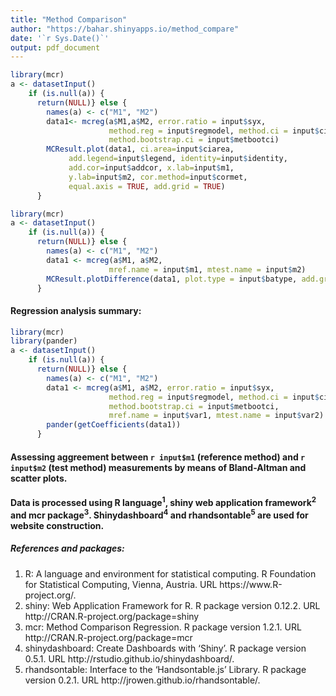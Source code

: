 ```yaml
---
title: "Method Comparison"
author: "https://bahar.shinyapps.io/method_compare"
date: '`r Sys.Date()`'
output: pdf_document
---
```


```r
library(mcr)
a <- datasetInput()
    if (is.null(a)) {
      return(NULL)} else {
        names(a) <- c("M1", "M2")
        data1<- mcreg(a$M1,a$M2, error.ratio = input$syx, 
                      method.reg = input$regmodel, method.ci = input$cimethod,
                      method.bootstrap.ci = input$metbootci)
        MCResult.plot(data1, ci.area=input$ciarea, 
             add.legend=input$legend, identity=input$identity,
             add.cor=input$addcor, x.lab=input$m1,
             y.lab=input$m2, cor.method=input$cormet, 
             equal.axis = TRUE, add.grid = TRUE)
      }
```

```r
library(mcr)
a <- datasetInput()
    if (is.null(a)) {
      return(NULL)} else {
        names(a) <- c("M1", "M2")
        data1 <- mcreg(a$M1, a$M2,
                      mref.name = input$m1, mtest.name = input$m2)
        MCResult.plotDifference(data1, plot.type = input$batype, add.grid = TRUE)
      }
```

#### Regression analysis summary:

```r
library(mcr)
library(pander)
a <- datasetInput()
    if (is.null(a)) {
      return(NULL)} else {
        names(a) <- c("M1", "M2")
        data1 <- mcreg(a$M1, a$M2, error.ratio = input$syx, 
                      method.reg = input$regmodel, method.ci = input$cimethod,
                      method.bootstrap.ci = input$metbootci,
                      mref.name = input$var1, mtest.name = input$var2)
        pander(getCoefficients(data1))
      }
```

#### Assessing aggreement between **`r input$m1`** (reference method) and **`r input$m2`** (test method) measurements by means of Bland-Altman and scatter plots.

#### Data is processed using R language^1^, shiny web application framework^2^ and mcr package^3^. Shinydashboard^4^ and rhandsontable^5^ are used for website construction.

##### References and packages:

1. R: A language and environment for statistical computing. R Foundation for Statistical Computing, Vienna, Austria. URL https://www.R-project.org/.
2. shiny: Web Application Framework for R. R package version 0.12.2. URL http://CRAN.R-project.org/package=shiny
3. mcr: Method Comparison Regression. R package version 1.2.1. URL http://CRAN.R-project.org/package=mcr
4. shinydashboard: Create Dashboards with 'Shiny'. R package version 0.5.1. URL http://rstudio.github.io/shinydashboard/.
5. rhandsontable: Interface to the 'Handsontable.js' Library. R package version 0.2.1. URL http://jrowen.github.io/rhandsontable/.